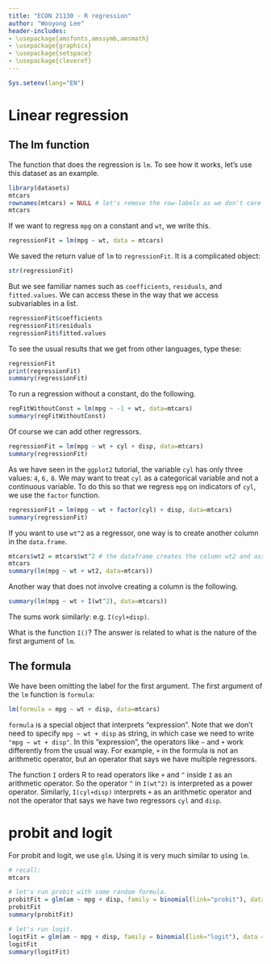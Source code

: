 ```yaml
---
title: "ECON 21130 - R regression"
author: "Wooyong Lee"
header-includes:
- \usepackage{amsfonts,amssymb,amsmath}
- \usepackage{graphicx}
- \usepackage{setspace}
- \usepackage{cleveref}
---
```


\newcommand{\beq}{\begin{equation}}
\newcommand{\eeq}{\end{equation}}
\newcommand{\beqr}{\begin{eqnarray}}
\newcommand{\eeqr}{\end{eqnarray}}
\newcommand{\nn}{\nonumber\\}

\newcommand{\var}{\textrm{Var}}
\newcommand{\cov}{\textrm{Cov}}
\newcommand{\corr}{\textrm{Corr}}
\newcommand{\E}{\mathbb{E}}
\newcommand{\pp}{\mathbb{P}}
\newcommand{\veps}{\varepsilon}
\newcommand{\diag}{\textrm{diag}}

\newcommand{\by}{\bar Y}
\newcommand{\bx}{\bar X}
\newcommand{\beps}{\bar\varepsilon}
\newcommand{\pt}{\partial}

\newcommand{\tb}{\textbf}
\newcommand{\ti}{\textit}
\newcommand{\mb}{\mathbb}
\newcommand{\mc}{\mathcal}
\newcommand{\st}{\qquad\text{subject to}\qquad}
\newcommand{\ra}{\quad\Rightarrow\quad}

\newcommand{\bsni}{\bigskip\noindent}

```r
Sys.setenv(lang="EN")
```


# Linear regression

## The lm function

The function that does the regression is `lm`. To see how it works, let's use this dataset as an example.

```r
library(datasets)
mtcars
rownames(mtcars) = NULL # let's remove the row-labels as we don't care them for our purpose.
mtcars
```

If we want to regress `mpg` on a constant and `wt`, we write this.

```r
regressionFit = lm(mpg ~ wt, data = mtcars)
```

We saved the return value of `lm` to `regressionFit`. It is a complicated object:

```r
str(regressionFit)
```

But we see familiar names such as `coefficients`, `residuals`, and `fitted.values`. We can access these in the way that we access subvariables in a list.

```r
regressionFit$coefficients
regressionFit$residuals
regressionFit$fitted.values
```



To see the usual results that we get from other languages, type these:

```r
regressionFit
print(regressionFit)
summary(regressionFit)
```

To run a regression without a constant, do the following.

```r
regFitWithoutConst = lm(mpg ~ -1 + wt, data=mtcars)
summary(regFitWithoutConst)
```

Of course we can add other regressors.

```r
regressionFit = lm(mpg ~ wt + cyl + disp, data=mtcars)
summary(regressionFit)
```

As we have seen in the `ggplot2` tutorial, the variable `cyl` has only three values: `4`, `6,` `8`. We may want to treat `cyl` as a categorical variable and not a continuous variable. To do this so that we regress `mpg` on indicators of `cyl`, we use the `factor` function.

```r
regressionFit = lm(mpg ~ wt + factor(cyl) + disp, data=mtcars)
summary(regressionFit)
```

If you want to use `wt^2` as a regressor, one way is to create another column in the `data.frame`.

```r
mtcars$wt2 = mtcars$wt^2 # the dataframe creates the column wt2 and assign the values.
mtcars
summary(lm(mpg ~ wt + wt2, data=mtcars))
```

Another way that does not involve creating a column is the following.

```r
summary(lm(mpg ~ wt + I(wt^2), data=mtcars))
```

The sums work similarly: e.g. `I(cyl+disp)`.

What is the function `I()`? The answer is related to what is the nature of the first argument of `lm`.

## The formula

We have been omitting the label for the first argument. The first argument of the `lm` function is `formula`:

```r
lm(formula = mpg ~ wt + disp, data=mtcars)
```

`formula` is a special object that interprets "expression". Note that we don't need to specify `mpg ~ wt + disp` as string, in which case we need to write `"mpg ~ wt + disp"`. In this "expression", the operators like `~` and `+` work differently from the usual way. For example, `+` in the formula is not an arithmetic operator, but an operator that says we have multiple regressors.

The function `I` orders R to read operators like `+` and `^` inside `I` as an arithmetic operator. So the operator `^` in `I(wt^2)` is interpreted as a power operator. Similarly, `I(cyl+disp)` interprets `+` as an arithmetic operator and not the operator that says we have two regressors `cyl` and `disp`.


# probit and logit

For probit and logit, we use `glm`. Using it is very much similar to using `lm`.

```r
# recall:
mtcars

# let's run probit with some random formula. 
probitFit = glm(am ~ mpg + disp, family = binomial(link="probit"), data = mtcars)
probitFit
summary(probitFit)

# let's run logit.
logitFit = glm(am ~ mpg + disp, family = binomial(link="logit"), data = mtcars)
logitFit
summary(logitFit)

```









